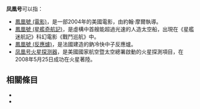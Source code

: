 '''凤凰号'''可以指：

* [[鳳凰號_(電影)|鳳凰號 (電影)]]，是一部2004年的美國電影，由約翰·摩爾執導。
* [[鳳凰號_(星艦奇航記)|鳳凰號 (星艦奇航記)]]，是虛構中首艘能超過光速的人造太空船，出現在《星艦迷航記》科幻電影《戰鬥巡航》中。
* [[鳳凰號_(反應爐)|鳳凰號 (反應爐)]]，是法國建造的鈉冷快中子反應爐。
* [[凤凰号火星探测器|凤凰号火星探测器]]，是美國國家航空暨太空總署啟動的火星探測項目，在2008年5月25日成功在火星著陸。

== 相關條目 ==
*{{lookfrom}}
*{{lookfrom|鳳凰號}}

{{消歧義|F|Cat=三字消歧義}}